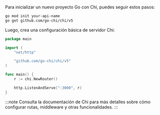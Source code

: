 Para inicializar un nuevo proyecto Go con Chi, puedes seguir estos pasos:

```bash
go mod init your-api-name
go get github.com/go-chi/chi/v5
```

Luego, crea una configuración básica de servidor Chi:

```go title="main.go"
package main

import (
    "net/http"

    "github.com/go-chi/chi/v5"
)

func main() {
    r := chi.NewRouter()

    http.ListenAndServe(":3000", r)
}
```

:::note
Consulta la documentación de Chi para más detalles sobre cómo configurar rutas, middleware y otras funcionalidades.
:::
